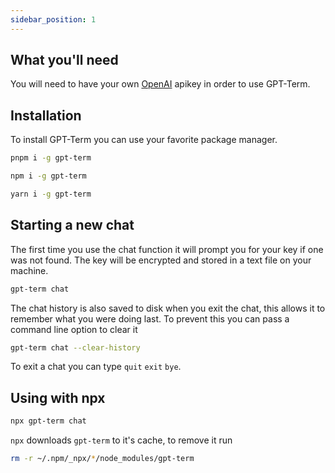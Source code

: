 ---
sidebar_position: 1
---


## What you'll need

You will need to have your own [OpenAI](https://platform.openai.com) apikey in order to use GPT-Term.

## Installation

To install GPT-Term you can use your favorite package manager.

<Tabs>
<TabItem value="apple" label="pnpm" default>

```bash
pnpm i -g gpt-term
```

</TabItem>
<TabItem value="orange" label="npm">

```bash
npm i -g gpt-term
```

</TabItem>
<TabItem value="banana" label="yarn">

```bash
yarn i -g gpt-term
```

</TabItem>
</Tabs>

## Starting a new chat

The first time you use the chat function it will prompt you for your key if one was not found. The key
will be encrypted and stored in a text file on your machine.

```bash
gpt-term chat
```

The chat history is also saved to disk when you exit the chat, this allows it to remember what you were doing
last. To prevent this you can pass a command line option to clear it

```bash
gpt-term chat --clear-history
```

To exit a chat you can type `quit` `exit` `bye`.

## Using with npx

```bash
npx gpt-term chat
```

`npx` downloads `gpt-term` to it's cache, to remove it run

```bash
rm -r ~/.npm/_npx/*/node_modules/gpt-term
```

